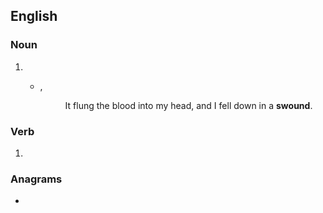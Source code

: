 ==English==

===Noun===
{{en-noun}}

# {{obsolete form of|en|swoon}}
#* {{rfdatek|en|Samuel Taylor Coleridge}}, ''{{w|The Rime of the Ancient Mariner}}''
#*: It flung the blood into my head, and I fell down in a '''swound'''.

===Verb===
{{en-verb}}

# {{obsolete form of|en|swoon}}

===Anagrams===
* {{anagrams|en|a=dnosuw|wounds}}